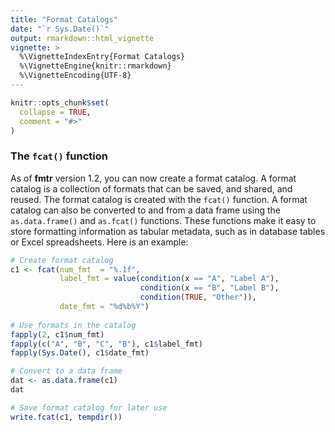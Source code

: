 ```yaml
---
title: "Format Catalogs"
date: "`r Sys.Date()`"
output: rmarkdown::html_vignette
vignette: >
  %\VignetteIndexEntry{Format Catalogs}
  %\VignetteEngine{knitr::rmarkdown}
  %\VignetteEncoding{UTF-8}
---
```


```r
knitr::opts_chunk$set(
  collapse = TRUE,
  comment = "#>"
)
```

### The `fcat()` function
As of **fmtr** version 1.2, you can now create a format catalog.  A format
catalog is a collection of formats that can be saved, and shared, and reused.
The format catalog is created with the `fcat()` function.  A format catalog 
can also be converted to and from a data frame using the `as.data.frame()`
and `as.fcat()` functions.  These functions make it easy to store
formatting information as tabular metadata, such as in database tables or 
Excel spreadsheets. Here is an example:
```r
# Create format catalog
c1 <- fcat(num_fmt  = "%.1f",
           label_fmt = value(condition(x == "A", "Label A"),
                             condition(x == "B", "Label B"),
                             condition(TRUE, "Other")),
           date_fmt = "%d%b%Y")
 
# Use formats in the catalog
fapply(2, c1$num_fmt)
fapply(c("A", "B", "C", "B"), c1$label_fmt)
fapply(Sys.Date(), c1$date_fmt)

# Convert to a data frame
dat <- as.data.frame(c1)
dat

# Save format catalog for later use
write.fcat(c1, tempdir())

```
